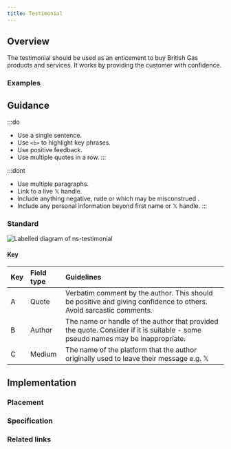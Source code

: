 ```yaml
---
title: Testimonial
---
```




## Overview

<CompDetails name={componentName} />

The testimonial should be used as an enticement to buy British Gas products and services. It works by providing the customer with confidence.

### Examples

<ExampleViewer type="standard" />

## Guidance

:::do
- Use a single sentence.
- Use `<b>` to highlight key phrases.
- Use positive feedback.
- Use multiple quotes in a row.
:::

:::dont
- Use multiple paragraphs.
- Link to a live 𝕏 handle.
- Include anything negative, rude or which may be misconstrued .
- Include any personal information beyond first name or 𝕏 handle.
:::

### Standard

![Labelled diagram of ns-testimonial](@assets/components/ns-testimonial/guidance.webp)

#### Key

| Key | Field type | Guidelines |
| :--- | :--- | :--- |
| <span class="marker">A</span> | Quote | Verbatim comment by the author. This should be positive and giving confidence to others. Avoid sarcastic comments. |
| <span class="marker">B</span> | Author | The name or handle of the author that provided the quote. Consider if it is suitable - some pseudo names may be inappropriate. |
| <span class="marker">C</span> | Medium | The name of the platform that the author originally used to leave their message e.g. 𝕏 |

## Implementation

### Placement

<Placement name={componentName} />

### Specification

<Specification name={componentName} />

### Related links

<RelatedLinks name={componentName} />


